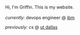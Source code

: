 

Hi, I'm Griffin. This is my website.
<br></br>
*currently:* devops engineer @ [ibm](https://ibm.com)

*previously:* cs @ [ut dallas](https://utdallas.edu)
